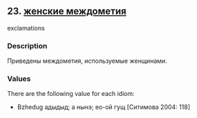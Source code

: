 ## 23. <a href =  'https://agricolamz.github.io/The_Circassian_Isoglosses_Database/23.html'>женские междометия</a>
exclamations

### Description

Приведены междометия, используемые женщинами.

### Values
There are the following value for each idiom:

* Bzhedug  адыдыд; а нынэ; ео-ой гущ [Ситимова 2004: 118] 

